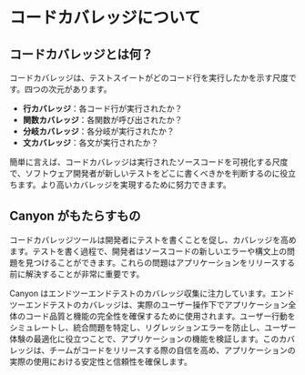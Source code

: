 # コードカバレッジについて

## コードカバレッジとは何？

コードカバレッジは、テストスイートがどのコード行を実行したかを示す尺度です。四つの次元があります。

- **行カバレッジ**：各コード行が実行されたか？
- **関数カバレッジ**：各関数が呼び出されたか？
- **分岐カバレッジ**：各分岐が実行されたか？
- **文カバレッジ**：各文が実行されたか？

簡単に言えば、コードカバレッジは実行されたソースコードを可視化する尺度で、ソフトウェア開発者が新しいテストをどこに書くべきかを判断するのに役立ちます。より高いカバレッジを実現するために努力できます。

## Canyon がもたらすもの

コードカバレッジツールは開発者にテストを書くことを促し、カバレッジを高めます。テストを書く過程で、開発者はソースコードの新しいエラーや構文上の問題を見つけることができます。これらの問題はアプリケーションをリリースする前に解決することが非常に重要です。

Canyon はエンドツーエンドテストのカバレッジ収集に注力しています。エンドツーエンドテストのカバレッジは、実際のユーザー操作下でアプリケーション全体のコード品質と機能の完全性を確保するために使用されます。ユーザー行動をシミュレートし、統合問題を特定し、リグレッションエラーを防止し、ユーザー体験の最適化に役立つことで、アプリケーションの機能を検証します。このカバレッジは、チームがコードをリリースする際の自信を高め、アプリケーションの実際の使用における安定性と信頼性を確保します。
